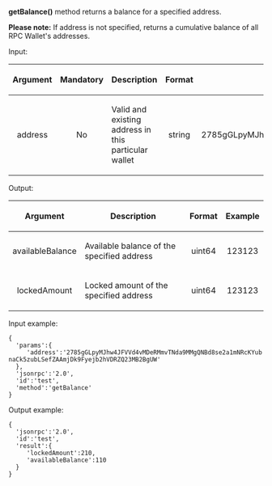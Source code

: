 '''getBalance()''' method returns a balance for a specified address.

'''Please note:''' If address is not specified, returns a cumulative balance of all RPC Wallet's addresses.


Input: 

{| cellspacing="0" cellpadding="5" border="1"
! Argument
! Mandatory
! Description
! Format
! Example
|-
| align="center" | address
| align="center" | No
| Valid and existing address in this particular wallet
| align="center" | string
| align="center" | 2785gGLpyMJhw4JFVVd4vMDeRMmvTNda9MMgQNBd8se2a1mNRcKYubnaCk5zubLSefZAAmjDk9Fyejb2hVDRZQ23MB2BgUW
|}


Output: 

{| cellspacing="0" cellpadding="5" border="1"
! Argument
! Description
! Format
! Example
|-
| align="center" | availableBalance
| Available balance of the specified address
| align="center" | uint64
| align="center" | 123123 
|-
| align="center" | lockedAmount
| Locked amount of the specified address
| align="center" | uint64
| align="center" | 123123
|}


Input example:

 {  
   'params':{  
      'address':'2785gGLpyMJhw4JFVVd4vMDeRMmvTNda9MMgQNBd8se2a1mNRcKYubnaCk5zubLSefZAAmjDk9Fyejb2hVDRZQ23MB2BgUW'
   },
   'jsonrpc':'2.0',
   'id':'test',
   'method':'getBalance'
 }

Output example:

 {  
   'jsonrpc':'2.0',
   'id':'test',
   'result':{  
      'lockedAmount':210,
      'availableBalance':110
   }
 }